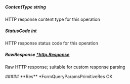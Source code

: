 
##### **ContentType** string
HTTP response content type for this operation

##### **StatusCode** int
HTTP response status code for this operation

##### **RawResponse** [*http.Response](https://pkg.go.dev/net/http#Response)
Raw HTTP response; suitable for custom response parsing

<Collapsible>
    ##### **Res** *FormQueryParamsPrimitiveRes
    OK
    <Collapsible.Break/>
    <FormQueryParamsPrimitiveRes/>
</Collapsible>

